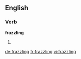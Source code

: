 ==English==

===Verb===
'''frazzling'''

# {{present participle of|frazzle}}

[[de:frazzling]]
[[fr:frazzling]]
[[vi:frazzling]]